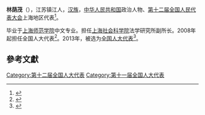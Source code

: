 '''林荫茂'''（{{bd|1956年||}}），江苏镇江人，[[汉族|汉族]]，[[中华人民共和国|中华人民共和国]]政治人物、[[第十二届全国人民代表大会|第十二届全国人民代表大会]]上海地区代表<ref>{{cite web|author=新华网|title=第十一届全国人大代表|url=http://news.xinhuanet.com/ziliao/2008-03/03/content_7708230.htm?node=36628|publisher=新华网|accessdate=2014-01-07|archive-date=2014-01-10|archive-url=https://web.archive.org/web/20140110211415/http://news.xinhuanet.com/ziliao/2008-03/03/content_7708230.htm?node=36628|dead-url=no}}</ref>。

毕业于[[上海师范学院|上海师范学院]]中文专业。担任[[上海社会科学院|上海社会科学院]]法学研究所副所长。2008年起担任全国人大代表<ref>{{cite news|title=全国人大代表信息-林荫茂|url= http://210.82.31.1:8084/delegate/viewDelegate.action?dbid=110672|accessdate=2013-04-05|newspaper=全国人大网|archive-url=https://web.archive.org/web/20140314103726/http://www.npc.gov.cn/delegate/viewDelegate.action?dbid=110672|archive-date=2014-03-14|dead-url=yes}}</ref>。2013年，被选为[[全国人大代表|全国人大代表]]<ref>{{cite news|title=全国人大代表信息-林荫茂|url= http://210.82.31.1:8084/delegate/viewDelegate.action?dbid=120650|accessdate=2013-03-28|newspaper=全国人大网|archive-url=https://web.archive.org/web/20140314114632/http://www.npc.gov.cn/delegate/viewDelegate.action?dbid=120650|archive-date=2014-03-14|dead-url=yes}}</ref>。

==參考文獻==
{{reflist}}
{{中国政治人物小作品}}

[[Category:第十二届全国人大代表|Category:第十二届全国人大代表]]
[[Category:第十一届全国人大代表|Category:第十一届全国人大代表]]